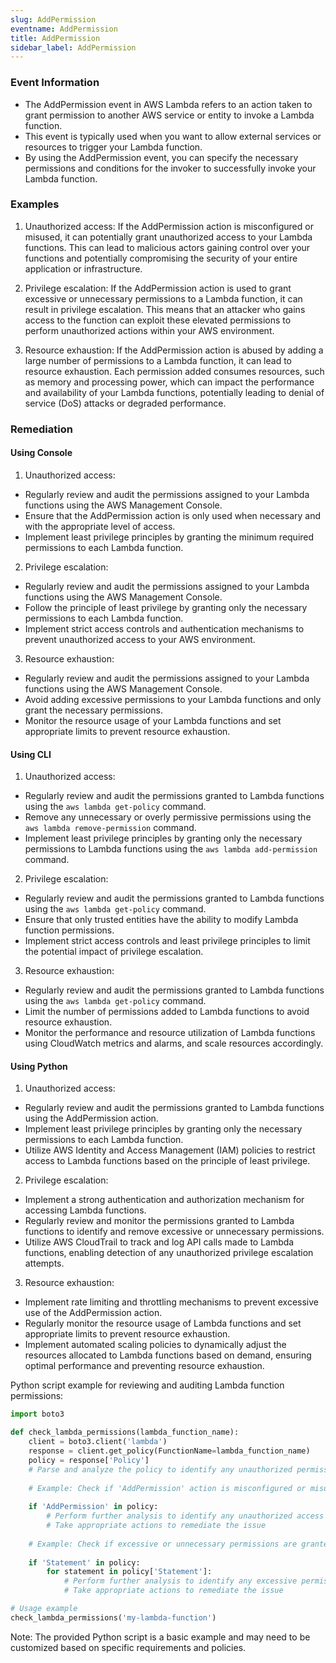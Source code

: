 ```yaml
--- 
slug: AddPermission
eventname: AddPermission
title: AddPermission
sidebar_label: AddPermission
---
```

                       
### Event Information

- The AddPermission event in AWS Lambda refers to an action taken to grant permission to another AWS service or entity to invoke a Lambda function.
- This event is typically used when you want to allow external services or resources to trigger your Lambda function.
- By using the AddPermission event, you can specify the necessary permissions and conditions for the invoker to successfully invoke your Lambda function.


### Examples

1. Unauthorized access: If the AddPermission action is misconfigured or misused, it can potentially grant unauthorized access to your Lambda functions. This can lead to malicious actors gaining control over your functions and potentially compromising the security of your entire application or infrastructure.

2. Privilege escalation: If the AddPermission action is used to grant excessive or unnecessary permissions to a Lambda function, it can result in privilege escalation. This means that an attacker who gains access to the function can exploit these elevated permissions to perform unauthorized actions within your AWS environment.

3. Resource exhaustion: If the AddPermission action is abused by adding a large number of permissions to a Lambda function, it can lead to resource exhaustion. Each permission added consumes resources, such as memory and processing power, which can impact the performance and availability of your Lambda functions, potentially leading to denial of service (DoS) attacks or degraded performance.

### Remediation

#### Using Console

1. Unauthorized access:
- Regularly review and audit the permissions assigned to your Lambda functions using the AWS Management Console.
- Ensure that the AddPermission action is only used when necessary and with the appropriate level of access.
- Implement least privilege principles by granting the minimum required permissions to each Lambda function.

2. Privilege escalation:
- Regularly review and audit the permissions assigned to your Lambda functions using the AWS Management Console.
- Follow the principle of least privilege by granting only the necessary permissions to each Lambda function.
- Implement strict access controls and authentication mechanisms to prevent unauthorized access to your AWS environment.

3. Resource exhaustion:
- Regularly review and audit the permissions assigned to your Lambda functions using the AWS Management Console.
- Avoid adding excessive permissions to your Lambda functions and only grant the necessary permissions.
- Monitor the resource usage of your Lambda functions and set appropriate limits to prevent resource exhaustion.

#### Using CLI

1. Unauthorized access:
- Regularly review and audit the permissions granted to Lambda functions using the `aws lambda get-policy` command.
- Remove any unnecessary or overly permissive permissions using the `aws lambda remove-permission` command.
- Implement least privilege principles by granting only the necessary permissions to Lambda functions using the `aws lambda add-permission` command.

2. Privilege escalation:
- Regularly review and audit the permissions granted to Lambda functions using the `aws lambda get-policy` command.
- Ensure that only trusted entities have the ability to modify Lambda function permissions.
- Implement strict access controls and least privilege principles to limit the potential impact of privilege escalation.

3. Resource exhaustion:
- Regularly review and audit the permissions granted to Lambda functions using the `aws lambda get-policy` command.
- Limit the number of permissions added to Lambda functions to avoid resource exhaustion.
- Monitor the performance and resource utilization of Lambda functions using CloudWatch metrics and alarms, and scale resources accordingly.

#### Using Python

1. Unauthorized access:
- Regularly review and audit the permissions granted to Lambda functions using the AddPermission action.
- Implement least privilege principles by granting only the necessary permissions to each Lambda function.
- Utilize AWS Identity and Access Management (IAM) policies to restrict access to Lambda functions based on the principle of least privilege.

2. Privilege escalation:
- Implement a strong authentication and authorization mechanism for accessing Lambda functions.
- Regularly review and monitor the permissions granted to Lambda functions to identify and remove excessive or unnecessary permissions.
- Utilize AWS CloudTrail to track and log API calls made to Lambda functions, enabling detection of any unauthorized privilege escalation attempts.

3. Resource exhaustion:
- Implement rate limiting and throttling mechanisms to prevent excessive use of the AddPermission action.
- Regularly monitor the resource usage of Lambda functions and set appropriate limits to prevent resource exhaustion.
- Implement automated scaling policies to dynamically adjust the resources allocated to Lambda functions based on demand, ensuring optimal performance and preventing resource exhaustion.

Python script example for reviewing and auditing Lambda function permissions:

```python
import boto3

def check_lambda_permissions(lambda_function_name):
    client = boto3.client('lambda')
    response = client.get_policy(FunctionName=lambda_function_name)
    policy = response['Policy']
    # Parse and analyze the policy to identify any unauthorized permissions
    
    # Example: Check if 'AddPermission' action is misconfigured or misused
    
    if 'AddPermission' in policy:
        # Perform further analysis to identify any unauthorized access patterns
        # Take appropriate actions to remediate the issue
    
    # Example: Check if excessive or unnecessary permissions are granted
    
    if 'Statement' in policy:
        for statement in policy['Statement']:
            # Perform further analysis to identify any excessive permissions
            # Take appropriate actions to remediate the issue

# Usage example
check_lambda_permissions('my-lambda-function')
```

Note: The provided Python script is a basic example and may need to be customized based on specific requirements and policies.


 